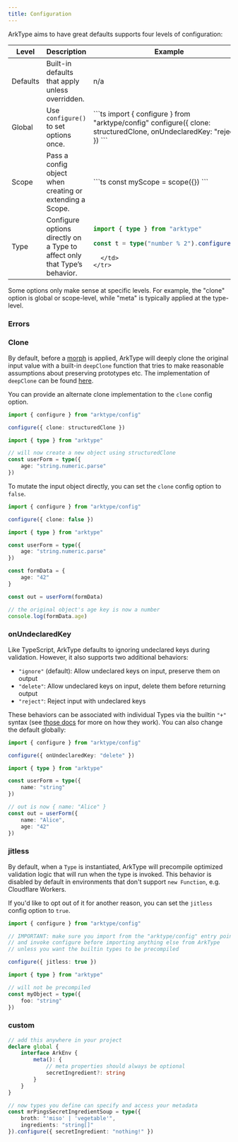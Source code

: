 ```yaml
---
title: Configuration
---
```


ArkType aims to have great defaults supports four levels of configuration:

<table>
  <thead>
    <tr>
      <th>Level</th>
      <th>Description</th>
      <th>Example</th>
    </tr>
  </thead>
  <tbody>
    <tr>
      <td>Defaults</td>
      <td>Built-in defaults that apply unless overridden.</td>
      <td>n/a</td>
    </tr>
    <tr>
      <td>Global</td>
      <td>Use <code>configure()</code> to set options once.</td>
      <td>
```ts
import { configure } from "arktype/config"
configure({ clone: structuredClone, onUndeclaredKey: "reject" })
```
     </td>
    </tr>
    <tr>
      <td>Scope</td>
      <td>Pass a config object when creating or extending a Scope.</td>
      <td>
```ts
const myScope = scope({})
```
      </td>
    </tr>
    <tr>
      <td>Type</td>
      <td>Configure options directly on a Type to affect only that Type’s behavior.</td>
      <td>

```ts
import { type } from "arktype"

const t = type("number % 2").configure({})
```

      </td>
    </tr>

  </tbody>
</table>

Some options only make sense at specific levels. For example, the "clone" option is global or scope-level, while "meta" is typically applied at the type-level.

### Errors

### Clone

By default, before a [morph](/docs/intro/morphs-and-more) is applied, ArkType will deeply clone the original input value with a built-in `deepClone` function that tries to make reasonable assumptions about preserving prototypes etc. The implementation of `deepClone` can be found [here](https://github.com/arktypeio/arktype/blob/main/ark/util/clone.ts).

You can provide an alternate clone implementation to the `clone` config option.

```ts
import { configure } from "arktype/config"

configure({ clone: structuredClone })

import { type } from "arktype"

// will now create a new object using structuredClone
const userForm = type({
	age: "string.numeric.parse"
})
```

To mutate the input object directly, you can set the `clone` config option to `false`.

```ts
import { configure } from "arktype/config"

configure({ clone: false })

import { type } from "arktype"

const userForm = type({
	age: "string.numeric.parse"
})

const formData = {
	age: "42"
}

const out = userForm(formData)

// the original object's age key is now a number
console.log(formData.age)
```

### onUndeclaredKey

Like TypeScript, ArkType defaults to ignoring undeclared keys during validation. However, it also supports two additional behaviors:

- `"ignore"` (default): Allow undeclared keys on input, preserve them on output
- `"delete"`: Allow undeclared keys on input, delete them before returning output
- `"reject"`: Reject input with undeclared keys

These behaviors can be associated with individual Types via the builtin `"+"` syntax (see [those docs](/docs/objects/properties-undeclared) for more on how they work). You can also change the default globally:

```ts
import { configure } from "arktype/config"

configure({ onUndeclaredKey: "delete" })

import { type } from "arktype"

const userForm = type({
	name: "string"
})

// out is now { name: "Alice" }
const out = userForm({
	name: "Alice",
	age: "42"
})
```

### jitless

By default, when a `Type` is instantiated, ArkType will precompile optimized validation logic that will run when the type is invoked. This behavior is disabled by default in environments that don't support `new Function`, e.g. Cloudflare Workers.

If you'd like to opt out of it for another reason, you can set the `jitless` config option to `true`.

```ts
import { configure } from "arktype/config"

// IMPORTANT: make sure you import from the "arktype/config" entry point
// and invoke configure before importing anything else from ArkType
// unless you want the builtin types to be precompiled

configure({ jitless: true })

import { type } from "arktype"

// will not be precompiled
const myObject = type({
	foo: "string"
})
```

### custom

```ts
// add this anywhere in your project
declare global {
	interface ArkEnv {
		meta(): {
			// meta properties should always be optional
			secretIngredient?: string
		}
	}
}

// now types you define can specify and access your metadata
const mrPingsSecretIngredientSoup = type({
	broth: "'miso' | 'vegetable'",
	ingredients: "string[]"
}).configure({ secretIngredient: "nothing!" })
```
